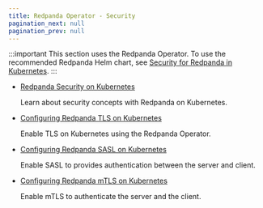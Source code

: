 ```yaml
---
title: Redpanda Operator - Security
pagination_next: null
pagination_prev: null
---
```


<head>
    <meta name="title" content="Redpanda BYOC Cloud"/>
    <meta name="description" content="Redpanda BYOC Cloud Deployment"/>
</head>

:::important
This section uses the Redpanda Operator. To use the recommended Redpanda Helm chart, see [Security for Redpanda in Kubernetes](../../../manage/kubernetes/security).
:::


- [Redpanda Security on Kubernetes](../../redpanda-operator/security-kubernetes)

   Learn about security concepts with Redpanda on Kubernetes.

- [Configuring Redpanda TLS on Kubernetes](../../redpanda-operator/tls-kubernetes)

   Enable TLS on Kubernetes using the Redpanda Operator. 

- [Configuring Redpanda SASL on Kubernetes](../../redpanda-operator/kubernetes-sasl)

   Enable SASL to provides authentication between the server and client. 

- [Configuring Redpanda mTLS on Kubernetes](../../redpanda-operator/kubernetes-mtls)

   Enable mTLS to authenticate the server and the client. 
